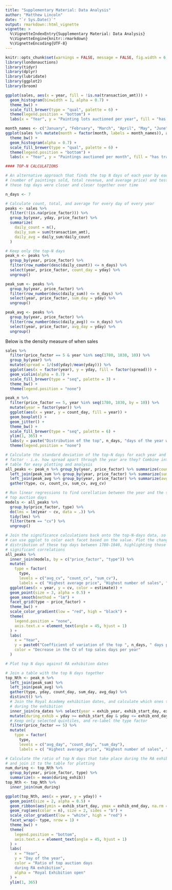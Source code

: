 ```yaml
---
title: "Supplementary Material: Data Analysis"
author: "Matthew Lincoln"
date: "`r Sys.Date()`"
output: rmarkdown::html_vignette
vignette: >
  %\VignetteIndexEntry{Supplementary Material: Data Analysis}
  %\VignetteEngine{knitr::rmarkdown}
  %\VignetteEncoding{UTF-8}
---
```


```r
knitr::opts_chunk$set(warnings = FALSE, message = FALSE, fig.width = 6, fig.height = 4)
library(londonauctions)
library(tidyr)
library(dplyr)
library(lubridate)
library(ggplot2)
library(broom)
```

```r
ggplot(sales, aes(x = year, fill = !is.na(transaction_amt))) +
  geom_histogram(binwidth = 1, alpha = 0.7) +
  theme_bw() +
  scale_fill_brewer(type = "qual", palette = 6) +
  theme(legend.position = "bottom") +
  labs(x = "Year", y = "Painting lots auctioned per year", fill = "has transaction price?")
```

```r
month_names <- c("January", "February", "March", "April", "May", "June", "July", "August", "September", "October", "November", "December")
ggplot(sales %>% mutate(month = factor(month, labels = month_names)), aes(x = month, fill = !is.na(transaction_amt))) +
  theme_bw() +
  geom_histogram(alpha = 0.7) +
  scale_fill_brewer(type = "qual", palette = 6) +
  theme(legend.position = "bottom") +
  labs(x = "Year", y = "Paintings auctioned per month", fill = "has transaction price?")
```

```r
#### TOP-N CALCULATIONS

# An alternative approach that finds the top N days of each year by each measure
# (number of paintings sold, total revenue, and average price) and tests if
# these top days were closer and closer together over time

n_days <- 7

# Calculate count, total, and average for every day of every year
peaks <- sales %>%
  filter(!(is.na(price_factor))) %>%
  group_by(year, yday, price_factor) %>%
  summarize(
    daily_count = n(),
    daily_sum = sum(transaction_amt),
    daily_avg = daily_sum/daily_count
  )

# Keep only the top-N days
peak_n <- peaks %>%
  group_by(year, price_factor) %>%
  filter(row_number(desc(daily_count)) <= n_days) %>%
  select(year, price_factor, count_day = yday) %>% 
  ungroup()

peak_sum <- peaks %>%
  group_by(year, price_factor) %>%
  filter(row_number(desc(daily_sum)) <= n_days) %>%
  select(year, price_factor, sum_day = yday) %>% 
  ungroup()

peak_avg <- peaks %>%
  group_by(year, price_factor) %>%
  filter(row_number(desc(daily_avg)) <= n_days) %>%
  select(year, price_factor, avg_day = yday) %>% 
  ungroup()
```

Below is the density measure of when sales 

```r
sales %>% 
  filter(price_factor == 5 & year %in% seq(1780, 1830, 10)) %>% 
  group_by(year) %>% 
  mutate(spread = 1/(sd(yday)/mean(yday))) %>% 
  ggplot(aes(x = factor(year), y = yday, fill = factor(spread))) +
  geom_violin(alpha = 0.7) +
  scale_fill_brewer(type = "seq", palette = 3) +
  theme_bw() +
  theme(legend.position = "none")
```

```r
peak_n %>%
  filter(price_factor == 5, year %in% seq(1780, 1830, by = 10)) %>%
  mutate(year = factor(year)) %>%
  ggplot(aes(x = year, y = count_day, fill = year)) +
  geom_boxplot() +
  geom_jitter() +
  theme_bw() +
  scale_fill_brewer(type = "seq", palette = 6) +
  ylim(1, 365) +
  labs(y = paste("Distribution of the top", n_days, "days of the year with most sales")) +
  theme(legend.position = "none")
```


```r
# Calculate the standard deviation of the top-N days for each year and price
# factor - i.e. how spread apart through the year are they? Combine into one
# table for easy plotting and analysis
all_peaks <- peak_n %>% group_by(year, price_factor) %>% summarize(count_cv = sd(count_day)/mean(count_day)) %>%
  left_join(peak_sum %>% group_by(year, price_factor) %>% summarize(sum_cv = sd(sum_day)/mean(sum_day)), by = c("year", "price_factor")) %>%
  left_join(peak_avg %>% group_by(year, price_factor) %>% summarize(avg_cv = sd(avg_day)/mean(avg_day)), by = c("year", "price_factor")) %>%
  gather(type, cv, count_cv, sum_cv, avg_cv)

# Run linear regressions to find corellation between the year and the spread of
# top auction days
models <- all_peaks %>%
  group_by(price_factor, type) %>%
  do(lms = lm(year ~ cv, data = .)) %>%
  tidy(lms) %>%
  filter(term == "cv") %>% 
  ungroup()

# Join the significance calculations back onto the top-N-days data, so that we
# can use ggplot to color each facet based on the value. Plot the change in
# distribution of these top days between 1780-1840, highlighting those with
# significant correlations
all_peaks %>%
  inner_join(models, by = c("price_factor", "type")) %>%
  mutate(
    type = factor(
      type,
      levels = c("avg_cv", "count_cv", "sum_cv"),
      labels = c( "Highest average price", "Highest number of sales", "Higest total revenue"))) %>%
  ggplot(aes(x = year, y = cv, color = estimate)) +
  geom_point(size = 3, alpha = 0.5) +
  geom_smooth(method = "lm") +
  facet_grid(type ~ price_factor) +
  theme_bw() +
  scale_color_gradient(low = "red", high = "black") +
  theme(
    legend.position = "none",
    axis.text.x = element_text(angle = 45, hjust = 1)
  ) +
  labs(
    x = "Year",
    y = paste0("Coefficient of variation of the top ", n_days, " days per year"),
    color = "Decrease in the CV of top sales days per year"
  )
```

```r

# Plot top N days against RA exhibition dates

# Join a table with the top N days together
top_Nth <- peak_n %>%
  left_join(peak_sum) %>%
  left_join(peak_avg) %>%
  gather(type, yday, count_day, sum_day, avg_day) %>%
  distinct() %>%
  # Join the Royal Academy exhibition dates, and calculate which ones take place
  # during the exhibition
  inner_join(ra_dates %>% select(year = exhib_year, exhib_start_day, exhib_end_day)) %>%
  mutate(during_exhib = yday >= exhib_start_day & yday <= exhib_end_day) %>%
  # Keep only selected quintiles, and re-label the type factor
  filter(price_factor == 5) %>%
  mutate(
    type = factor(
      type,
      levels = c("avg_day", "count_day", "sum_day"),
      labels = c( "Highest average price", "Highest number of sales", "Higest total revenue")))

# Calculate the ratio of top N days that take place during the RA exhibition,
# and join it to the table for plotting
num_during <- top_Nth %>%
  group_by(year, price_factor, type) %>%
  summarize(n = mean(during_exhib))
top_Nth <- top_Nth %>%
  inner_join(num_during)

ggplot(top_Nth, aes(x = year, y = yday)) +
  geom_point(size = 2, alpha = 0.5) +
  geom_ribbon(aes(ymin = exhib_start_day, ymax = exhib_end_day, na.rm = TRUE), alpha = 0.5) +
  geom_rug(aes(color = n), size = 2, sides = "b") +
  scale_color_gradient(low = "white", high = "red") +
  facet_wrap(~ type, nrow = 1) +
  theme_bw() +
  theme(
    legend.position = "bottom",
    axis.text.x = element_text(angle = 45, hjust = 1)
  ) +
  labs(
    x = "Year",
    y = "Day of the year",
    color = "Ratio of top auction days
    during RA exhibition",
    alpha = "Royal Exhibition open"
  ) +
  ylim(1, 365)
```
